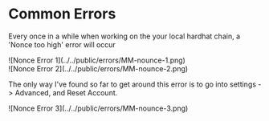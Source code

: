 
# Common Errors

Every once in a while when working on the your local hardhat chain, a 'Nonce too high' error will occur

<Bleed>
  <div className="flex justify-center">
    ![Nonce Error 1](../../public/errors/MM-nounce-1.png)
  </div>
</Bleed>

<Bleed>
  <div className="flex justify-center">
    ![Nonce Error 2](../../public/errors/MM-nounce-2.png)
  </div>
</Bleed>

The only way I've found so far to get around this error is to go into settings -> Advanced, and Reset Account.

<Bleed>
  <div className="flex justify-center">
    ![Nonce Error 3](../../public/errors/MM-nounce-3.png)
  </div>
</Bleed>

